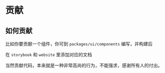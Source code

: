# 贡献

## 如何贡献

比如你要贡献一个组件，你可到 `packages/ui/components` 编写，并构建后

在 `storybook` 和 `website` 里添加对应的文档

当然贡献代码，本来就是一种非常高尚的行为，不能强求，感谢所有人的付出。
